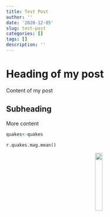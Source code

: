 ```yaml
---
title: Test Post
author: ''
date: '2020-12-05'
slug: test-post
categories: []
tags: []
description: ''
---
```


# Heading of my post 

Content of my post 

## Subheading 

More content 

```r
quakes<-quakes
```

```python
r.quakes.mag.mean()

```
<center>
![](/post/2020-12-05-test-post_files/Nam Do san.jpg){width=20%}
</center>
